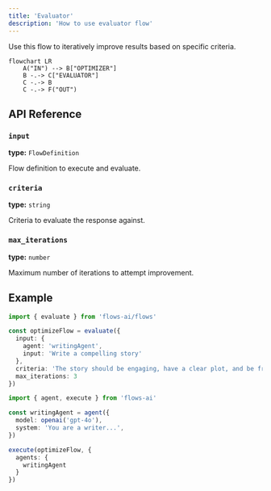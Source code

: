 ```yaml
---
title: 'Evaluator'
description: 'How to use evaluator flow'
---
```



Use this flow to iteratively improve results based on specific criteria.

```mermaid
flowchart LR
    A("IN") --> B["OPTIMIZER"]
    B -.-> C["EVALUATOR"]
    C -.-> B
    C -.-> F("OUT")
```

## API Reference

### `input`

**type:** `FlowDefinition`

Flow definition to execute and evaluate.

### `criteria`

**type:** `string`

Criteria to evaluate the response against.

### `max_iterations`

**type:** `number`

Maximum number of iterations to attempt improvement.

## Example

```ts collapse={12-40}
import { evaluate } from 'flows-ai/flows'

const optimizeFlow = evaluate({
  input: {
    agent: 'writingAgent',
    input: 'Write a compelling story'
  },
  criteria: 'The story should be engaging, have a clear plot, and be free of grammar errors',
  max_iterations: 3
})

import { agent, execute } from 'flows-ai'

const writingAgent = agent({
  model: openai('gpt-4o'),
  system: 'You are a writer...',
})

execute(optimizeFlow, {
  agents: {
    writingAgent
  }
})
```
